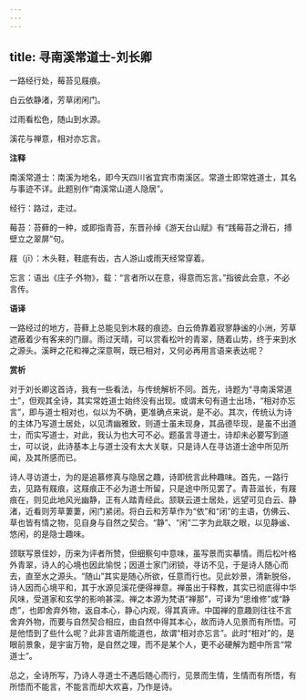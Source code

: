 ```yaml
---
---
---
```

title: 寻南溪常道士-刘长卿
---

一路经行处，莓苔见屐痕。

白云依静渚，芳草闭闲门。

过雨看松色，随山到水源。

溪花与禅意，相对亦忘言。

**注释**

南溪常道士：南溪为地名，即今天四川省宜宾市南溪区。常道士即常姓道士，其名与事迹不详。此题别作“南溪常山道人隐居”。

经行：路过，走过。

莓苔：苔藓的一种，或即指青苔，东晋孙绰《游天台山赋》有“践莓苔之滑石，搏壁立之翠屏”句。

屐（jī）：木头鞋，鞋底有齿，古人游山或雨天经常穿着。

忘言：语出《庄子·外物》，载：“言者所以在意，得意而忘言。”指彼此会意，不必言传。

**语译**

一路经过的地方，苔藓上总能见到木屐的痕迹。白云倚靠着寂寥静谧的小洲，芳草遮蔽着少有客来的门扉。雨过天晴，可以赏看松叶的青翠，随着山势，终于来到水之源头。溪畔之花和禅之深意啊，既已相对，又何必再用言语来表达呢？

**赏析**

对于刘长卿这首诗，我有一些看法，与传统解析不同。首先，诗题为“寻南溪常道士”，但观其全诗，其实常姓道士始终没有出现。或谓末句有道士出场，“相对亦忘言”，即与道士相对也，似以为不确，更准确点来说，是不必。其次，传统认为诗的主体乃写道士居处，以见清幽雅致，则道士虽未现身，其品德毕现，是虽不出道士，而实写道士，对此，我认为也大可不必。题虽言寻道士，诗却未必要写到道士，可以说，此诗基本上与道士没有太大关联，只是诗人在寻访道士途中所见所闻，及其所感而已。

诗人寻访道士，为的是追慕修真与隐居之趣，诗即统言此种趣味。首先，一路行去，见路有屐痕，这屐痕正不必为道士所留，只是途中所见罢了。青苔滋长，有屐痕在，则见此地风光幽静，正有人踏青经此。颔联云道士居处，远望可见白云、静渚，近看则芳草萋萋，闲门紧闭。将白云和芳草作为“依”和“闭”的主语，仿佛云、草也皆有情之物，见自身与自然之契合。“静”、“闲”二字为此联之眼，以见静谧、悠闲，的是隐士趣味。

颈联写景佳妙，历来为评者所赞，但细察句中意味，虽写景而实摹情。雨后松叶格外青翠，诗人的心境也因此愉悦；因道士家门闭锁，寻访不见，于是诗人随心而去，直至水之源头。“随山”其实是随心所欲，任意而行也。见此妙景，清新脱俗，诗人因而心境平和，其于水源见溪花便得禅意。禅虽出于释教，其实已彻底得中华风味，受道家和玄学的影响甚深。禅之本源为梵语“禅那”，可译为“思维修”或“静虑”，也即舍弃外物，返自本心，静心内观，得其真谛。中国禅的意趣则往往不言舍弃外物，而要与自然契合相应，由自然中得其本心，故而诗人见景而有所悟。可是他悟到了些什么呢？此非言语所能道也，故谓“相对亦忘言”。此时“相对”的，是眼前景象，是宇宙万物，是自然之理，而不是某个人，更不必硬解为题中所言“常道士”。

总之，全诗所写，乃诗人寻道士不遇后随心而行，见景而生情，生情而有所悟，有所悟而不能言，不能言而却大欢喜，乃作是诗。